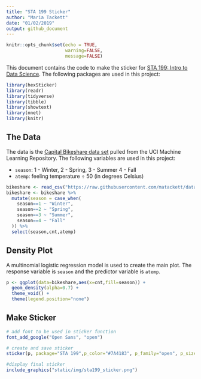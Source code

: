 ```yaml
---
title: "STA 199 Sticker"
author: "Maria Tackett"
date: "01/02/2019"
output: github_document
---
```


```r
knitr::opts_chunk$set(echo = TRUE,
                      warning=FALSE,
                      message=FALSE)
```

This document contains the code to make the sticker for [STA 199: Intro to Data Science](https://www2.stat.duke.edu/courses/Spring19/sta199.001/). The following packages are used in this project: 

```r
library(hexSticker)
library(readr)
library(tidyverse)
library(tibble)
library(showtext)
library(nnet)
library(knitr)
```

## The Data

The data is the  [Capital Bikeshare data set](https://archive.ics.uci.edu/ml/datasets/bike+sharing+dataset) pulled from the UCI Machine Learning Repository. The following variables are used in this project:

- `season`: 1 - Winter, 2 - Spring, 3 - Summer 4 - Fall 
- `atemp`: feeling temperature &#247; 50 (in degrees Celsius)
<br> 

```r
bikeshare <- read_csv("https://raw.githubusercontent.com/matackett/data/master/capital-bikeshare.csv")    
bikeshare <- bikeshare %>%
  mutate(season = case_when(
    season==1 ~ "Winter",
    season==2 ~ "Spring",
    season==3 ~ "Summer",
    season==4 ~ "Fall"
  )) %>% 
  select(season,cnt,atemp)
```

## Density Plot

A multinomial logistic regression model is used to create the main plot. The response variable is `season` and the predictor variable is `atemp`. 

```r
p <- ggplot(data=bikeshare,aes(x=cnt,fill=season)) +
  geom_density(alpha=0.7) +
  theme_void() +
  theme(legend.position="none")
```

## Make Sticker

```r
# add font to be used in sticker function
font_add_google("Open Sans", "open")
```

```r
# create and save sticker
sticker(p, package="STA 199",p_color="#7A4183", p_family="open", p_size=7.5, p_y=0.6, s_x=1, s_y=1.3, s_width=1.2, s_height=1, h_fill = "#FFFFFF", h_color="#7A4183", h_size =0.8, filename="static/img/sta199_sticker.png")
```

```r
#display final sticker
include_graphics("static/img/sta199_sticker.png")
```
